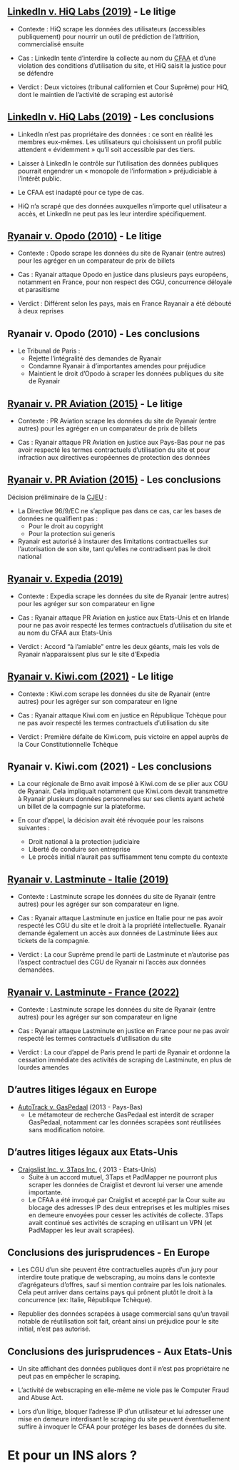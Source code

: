 ## [LinkedIn v. HiQ Labs (2019)](https://www.silicon.fr/linkedin-cour-supreme-americaine-linkedin-410279.html) - Le litige

- Contexte : HiQ scrape les données des utilisateurs (accessibles publiquement) pour nourrir un outil de prédiction de l'attrition, commercialisé ensuite

- Cas : LinkedIn tente d'interdire la collecte au nom du [CFAA](https://www.nacdl.org/Landing/ComputerFraudandAbuseAct) et d'une violation des conditions d'utilisation du site, et HiQ saisit la justice pour se défendre

- Verdict : Deux victoires (tribunal californien et Cour Suprême) pour HiQ, dont le maintien de l'activité de scraping est autorisé


## [LinkedIn v. HiQ Labs (2019)](https://www.csoonline.com/article/3662039/hiq-v-linkedin-court-ruling-will-have-a-material-effect-on-privacy.html) - Les conclusions

- LinkedIn n'est pas propriétaire des données : ce sont en réalité les membres eux-mêmes. Les utilisateurs qui choisissent un profil public attendent « évidemment » qu’il soit accessible par des tiers.

- Laisser à LinkedIn le contrôle sur l’utilisation des données publiques pourrait engendrer un « monopole de l’information » préjudiciable à l’intérêt public.

- Le CFAA est inadapté pour ce type de cas.

- HiQ n'a scrapé que des données auxquelles n'importe quel utilisateur a accès, et LinkedIn ne peut pas les leur interdire spécifiquement.


## [Ryanair v. Opodo (2010)](https://www.legalis.net/jurisprudences/tribunal-de-grande-instance-de-paris-3eme-chambre-2eme-section-jugement-du-09-avril-2010/) - Le litige

- Contexte : Opodo scrape les données du site de Ryanair (entre autres) pour les agréger en un comparateur de prix de billets

- Cas : Ryanair attaque Opodo en justice dans plusieurs pays européens, notamment en France, pour non respect des CGU, concurrence déloyale et parasitisme

- Verdict : Différent selon les pays, mais en France Rayanair a été débouté à deux reprises


## Ryanair v. Opodo (2010) - Les conclusions

- Le Tribunal de Paris :
    - Rejette l'intégralité des demandes de Ryanair
    - Condamne Ryanair à d'importantes amendes pour préjudice
    - Maintient le droit d'Opodo à scraper les données publiques du site de Ryanair


## [Ryanair v. PR Aviation (2015)](https://prezi.com/po5tmteybziv/ryanair-ltd-v-pr-aviation-bv/) - Le litige

- Contexte : PR Aviation scrape les données du site de Ryanair (entre autres) pour les agréger en un comparateur de prix de billets

- Cas : Ryanair attaque PR Aviation en justice aux Pays-Bas pour ne pas avoir respecté les termes contractuels d'utilisation du site et pour infraction aux directives européennes de protection des données


## [Ryanair v. PR Aviation (2015)](https://eur-lex.europa.eu/legal-content/EN/TXT/?uri=CELEX%3A62014CJ0030) - Les conclusions

Décision préliminaire de la [CJEU](https://european-union.europa.eu/institutions-law-budget/institutions-and-bodies/institutions-and-bodies-profiles/court-justice-european-union-cjeu_en) :

- La Directive 96/9/EC ne s'applique pas dans ce cas, car les bases de données ne qualifient pas :
    - Pour le droit au copyright
    - Pour la protection sui generis
- Ryanair est autorisé à instaurer des limitations contractuelles sur l'autorisation de son site, tant qu'elles ne contradisent pas le droit national


## [Ryanair v. Expedia (2019)](https://skift.com/2019/09/24/ryanair-and-expedia-settle-screen-scraping-lawsuits-on-2-continents/)

- Contexte : Expedia scrape les données du site de Ryanair (entre autres) pour les agréger sur son comparateur en ligne

- Cas : Ryanair attaque PR Aviation en justice aux Etats-Unis et en Irlande pour ne pas avoir respecté les termes contractuels d'utilisation du site et au nom du CFAA aux Etats-Unis

- Verdict : Accord "à l'amiable" entre les deux géants, mais les vols de Ryanair n'apparaissent plus sur le site d'Expedia


## [Ryanair v. Kiwi.com (2021)](https://www.expats.cz/czech-news/article/czech-ticket-seller-kiwi-com-wins-dispute-with-ryanair-over-handling-of-passenger-data) - Le litige

- Contexte : Kiwi.com scrape les données du site de Ryanair (entre autres) pour les agréger sur son comparateur en ligne

- Cas : Ryanair attaque Kiwi.com en justice en République Tchèque pour ne pas avoir respecté les termes contractuels d'utilisation du site

- Verdict : Première défaite de Kiwi.com, puis victoire en appel auprès de la Cour Constitutionnelle Tchèque


## Ryanair v. Kiwi.com (2021) - Les conclusions

- La cour régionale de Brno avait imposé à Kiwi.com de se plier aux CGU de Ryanair. Cela impliquait notamment que Kiwi.com devait transmettre à Ryanair plusieurs données personnelles sur ses clients ayant acheté un billet de la compagnie sur la plateforme.

- En cour d'appel, la décision avait été révoquée pour les raisons suivantes :
    - Droit national à la protection judiciaire
    - Liberté de conduire son entreprise
    - Le procès initial n'aurait pas suffisamment tenu compte du contexte


## [Ryanair v. Lastminute - Italie (2019)](https://www.travelmole.com/news/italian-supreme-court-rules-against-ryanair-in-favour-of-lastminute-com-owner/)

- Contexte : Lastminute scrape les données du site de Ryanair (entre autres) pour les agréger sur son comparateur en ligne.

- Cas : Ryanair attaque Lastminute en justice en Italie pour ne pas avoir respecté les CGU du site et le droit à la propriété intellectuelle. Ryanair demande également un accès aux données de Lastminute liées aux tickets de la compagnie.

- Verdict : La cour Suprême prend le parti de Lastminute et n'autorise pas l'aspect contractuel des CGU de Ryanair ni l'accès aux données demandées.


## [Ryanair v. Lastminute - France (2022)](https://www.tourmag.com/Ryanair-la-justice-interdit-a-Lastminute-de-vendre-les-billets-de-la-compagnie-_a114106.html)

- Contexte : Lastminute scrape les données du site de Ryanair (entre autres) pour les agréger sur son comparateur en ligne

- Cas : Ryanair attaque Lastminute en justice en France pour ne pas avoir respecté les termes contractuels d'utilisation du site

- Verdict : La cour d'appel de Paris prend le parti de Ryanair et ordonne la cessation immédiate des activités de scraping de Lastminute, en plus de lourdes amendes


## D'autres litiges légaux en Europe

- [AutoTrack v. GasPedaal](https://curia.europa.eu/juris/document/document.jsf?docid=145914&doclang=FR) (2013 - Pays-Bas)
    - Le métamoteur de recherche GasPedaal est interdit de scraper GasPedaal, notamment car les données scrapées sont réutilisées sans modification notoire.


## D'autres litiges légaux aux Etats-Unis

- [Craigslist Inc. v. 3Taps Inc.](https://en.wikipedia.org/wiki/Craigslist_Inc._v._3Taps_Inc.) ( 2013 - Etats-Unis)
    - Suite à un accord mutuel, 3Taps et PadMapper ne pourront plus scraper les données de Craiglist et devront lui verser une amende importante.
    - Le CFAA a été invoqué par Craiglist et accepté par la Cour suite au blocage des adresses IP des deux entreprises et les multiples mises en demeure envoyées pour cesser les activités de collecte. 3Taps avait continué ses activités de scraping en utilisant un VPN (et PadMapper les leur avait scrapées).


## Conclusions des jurisprudences - En Europe

- Les CGU d'un site peuvent être contractuelles auprès d'un jury pour interdire toute pratique de webscraping, au moins dans le contexte d'agrégateurs d'offres, sauf si mention contraire par les lois nationales. Cela peut arriver dans certains pays qui prônent plutôt le droit à la concurrence (ex: Italie, République Tchèque).

- Republier des données scrapées à usage commercial sans qu'un travail notable de réutilisation soit fait, créant ainsi un préjudice pour le site initial, n'est pas autorisé.


## Conclusions des jurisprudences - Aux Etats-Unis

- Un site affichant des données publiques dont il n'est pas propriétaire ne peut pas en empêcher le scraping.

- L'activité de webscraping en elle-même ne viole pas le Computer Fraud and Abuse Act.

- Lors d'un litige, bloquer l'adresse IP d'un utilisateur et lui adresser une mise en demeure interdisant le scraping du site peuvent éventuellement suffire à invoquer le CFAA pour protéger les bases de données du site.


# Et pour un INS alors ?
